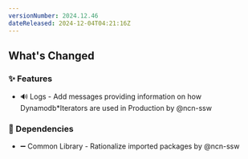 ```yaml
---
versionNumber: 2024.12.46
dateReleased: 2024-12-04T04:21:16Z
---
```



## What's Changed
### ✨ Features
* 🔊 Logs - Add messages providing information on how Dynamodb*Iterators are used in Production by @ncn-ssw
### 👒 Dependencies
* ➖ Common Library - Rationalize imported packages by @ncn-ssw



